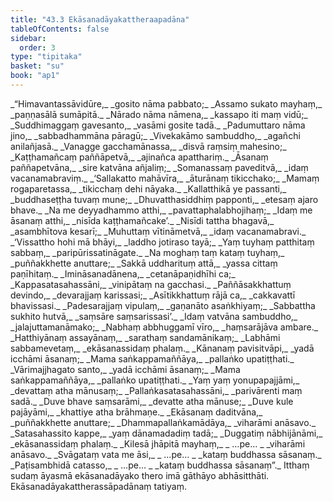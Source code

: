 ```yaml
---
title: "43.3 Ekāsanadāyakattheraapadāna"
tableOfContents: false
sidebar:
  order: 3
type: "tipitaka"
basket: "su"
book: "ap1"
---
```



<DynamicBreadcrumb />

<Division number="36" book="ap1" bookNo="20" page="432">

<Paragraph number="5509" type="verses" book="ap1">
_“Himavantassāvidūre,_  
_gosito nāma pabbato;_  
_Assamo sukato mayhaṃ,_  
_paṇṇasālā sumāpitā._  

</Paragraph>

</Division>
<Division number="37" book="ap1" bookNo="20" page="432">

<Paragraph number="5510" type="verses" book="ap1">
_Nārado nāma nāmena,_  
_kassapo iti maṃ vidū;_  
_Suddhimaggaṃ gavesanto,_  
_vasāmi gosite tadā._  

</Paragraph>

</Division>
<Division number="38" book="ap1" bookNo="20" page="432">

<Paragraph number="5511" type="verses" book="ap1">
_Padumuttaro nāma jino,_  
_sabbadhammāna pāragū;_  
_Vivekakāmo sambuddho,_  
_agañchi anilañjasā._  

</Paragraph>

</Division>
<Division number="39" book="ap1" bookNo="20" page="432">

<Paragraph number="5512" type="verses" book="ap1">
_Vanagge gacchamānassa,_  
_disvā raṃsiṃ mahesino;_  
_Kaṭṭhamañcaṃ paññāpetvā,_  
_ajinañca apatthariṃ._  

</Paragraph>

</Division>
<Division number="40" book="ap1" bookNo="20" page="432">

<Paragraph number="5513" type="verses" book="ap1">
_Āsanaṃ paññapetvāna,_  
_sire katvāna añjaliṃ;_  
_Somanassaṃ paveditvā,_  
_idaṃ vacanamabraviṃ._  

</Paragraph>

</Division>
<Division number="41" book="ap1" bookNo="20" page="432">

<Paragraph number="5514" type="verses" book="ap1">
_‘Sallakatto mahāvīra,_  
_āturānaṃ tikicchako;_  
_Mamaṃ rogaparetassa,_  
_tikicchaṃ dehi nāyaka._  

</Paragraph>

</Division>
<Division number="42" book="ap1" bookNo="20" page="432">

<Paragraph number="5515" type="verses" book="ap1">
_Kallatthikā ye passanti,_  
_buddhaseṭṭha tuvaṃ mune;_  
_Dhuvatthasiddhiṃ papponti,_  
_etesaṃ ajaro bhave._  

</Paragraph>

</Division>
<Division number="43" book="ap1" bookNo="20" page="432">

<Paragraph number="5516" type="verses" book="ap1">
_Na me deyyadhammo atthi,_  
_pavattaphalabhojihaṃ;_  
_Idaṃ me āsanaṃ atthi,_  
_nisīda kaṭṭhamañcake’._  

</Paragraph>

</Division>
<Division number="44" book="ap1" bookNo="20" page="432">

<Paragraph number="5517" type="verses" book="ap1">
_Nisīdi tattha bhagavā,_  
_asambhītova kesarī;_  
_Muhuttaṃ vītināmetvā,_  
_idaṃ vacanamabravi._  

</Paragraph>

</Division>
<Division number="45" book="ap1" bookNo="20" page="432">

<Paragraph number="5518" type="verses" book="ap1">
_‘Vissattho hohi mā bhāyi,_  
_laddho jotiraso tayā;_  
_Yaṃ tuyhaṃ patthitaṃ sabbaṃ,_  
_paripūrissatināgate._  

</Paragraph>

</Division>
<Division number="46" book="ap1" bookNo="20" page="433">

<Paragraph number="5519" type="verses" book="ap1">
_Na moghaṃ taṃ kataṃ tuyhaṃ,_  
_puññakkhette anuttare;_  
_Sakkā uddharituṃ attā,_  
_yassa cittaṃ paṇīhitaṃ._  

</Paragraph>

</Division>
<Division number="47" book="ap1" bookNo="20" page="433">

<Paragraph number="5520" type="verses" book="ap1">
_Imināsanadānena,_  
_cetanāpaṇidhīhi ca;_  
_Kappasatasahassāni,_  
_vinipātaṃ na gacchasi._  

</Paragraph>

</Division>
<Division number="48" book="ap1" bookNo="20" page="433">

<Paragraph number="5521" type="verses" book="ap1">
_Paññāsakkhattuṃ devindo,_  
_devarajjaṃ karissasi;_  
_Asītikkhattuṃ rājā ca,_  
_cakkavattī bhavissasi._  

</Paragraph>

</Division>
<Division number="49" book="ap1" bookNo="20" page="433">

<Paragraph number="5522" type="verses" book="ap1">
_Padesarajjaṃ vipulaṃ,_  
_gaṇanāto asaṅkhiyaṃ;_  
_Sabbattha sukhito hutvā,_  
_saṃsāre saṃsarissasi’._  

</Paragraph>

</Division>
<Division number="50" book="ap1" bookNo="20" page="433">

<Paragraph number="5523" type="verses" book="ap1">
_Idaṃ vatvāna sambuddho,_  
_jalajuttamanāmako;_  
_Nabhaṃ abbhuggamī vīro,_  
_haṃsarājāva ambare._  

</Paragraph>

</Division>
<Division number="51" book="ap1" bookNo="20" page="433">

<Paragraph number="5524" type="verses" book="ap1">
_Hatthiyānaṃ assayānaṃ,_  
_sarathaṃ sandamānikaṃ;_  
_Labhāmi sabbamevetaṃ,_  
_ekāsanassidaṃ phalaṃ._  

</Paragraph>

</Division>
<Division number="52" book="ap1" bookNo="20" page="433">

<Paragraph number="5525" type="verses" book="ap1">
_Kānanaṃ pavisitvāpi,_  
_yadā icchāmi āsanaṃ;_  
_Mama saṅkappamaññāya,_  
_pallaṅko upatiṭṭhati._  

</Paragraph>

</Division>
<Division number="53" book="ap1" bookNo="20" page="433">

<Paragraph number="5526" type="verses" book="ap1">
_Vārimajjhagato santo,_  
_yadā icchāmi āsanaṃ;_  
_Mama saṅkappamaññāya,_  
_pallaṅko upatiṭṭhati._  

</Paragraph>

</Division>
<Division number="54" book="ap1" bookNo="20" page="433">

<Paragraph number="5527" type="verses" book="ap1">
_Yaṃ yaṃ yonupapajjāmi,_  
_devattaṃ atha mānusaṃ;_  
_Pallaṅkasatasahassāni,_  
_parivārenti maṃ sadā._  

</Paragraph>

</Division>
<Division number="55" book="ap1" bookNo="20" page="433">

<Paragraph number="5528" type="verses" book="ap1">
_Duve bhave saṃsarāmi,_  
_devatte atha mānuse;_  
_Duve kule pajāyāmi,_  
_khattiye atha brāhmaṇe._  

</Paragraph>

</Division>
<Division number="56" book="ap1" bookNo="20" page="433">

<Paragraph number="5529" type="verses" book="ap1">
_Ekāsanaṃ daditvāna,_  
_puññakkhette anuttare;_  
_Dhammapallaṅkamādāya,_  
_viharāmi anāsavo._  

</Paragraph>

</Division>
<Division number="57" book="ap1" bookNo="20" page="433">

<Paragraph number="5530" type="verses" book="ap1">
_Satasahassito kappe,_  
_yaṃ dānamadadiṃ tadā;_  
_Duggatiṃ nābhijānāmi,_  
_ekāsanassidaṃ phalaṃ._  

</Paragraph>

</Division>
<Division number="58" book="ap1" bookNo="20" page="433">

<Paragraph number="5531" type="verses" book="ap1">
_Kilesā jhāpitā mayhaṃ,_  
_ …pe… _  
_viharāmi anāsavo._  

</Paragraph>

</Division>
<Division number="59" book="ap1" bookNo="20" page="434">

<Paragraph number="5532" type="verses" book="ap1">
_Svāgataṃ vata me āsi,_  
_ …pe… _  
_kataṃ buddhassa sāsanaṃ._  

</Paragraph>

</Division>
<Division number="60" book="ap1" bookNo="20" page="434">

<Paragraph number="5533" type="verses" book="ap1">
_Paṭisambhidā catasso,_  
_ …pe… _  
_kataṃ buddhassa sāsanaṃ”._  

</Paragraph>

<Paragraph number="5534" book="ap1">
Itthaṃ sudaṃ āyasmā ekāsanadāyako thero imā gāthāyo abhāsitthāti.

</Paragraph>
</Division>

<Paragraph number="5535" type="center" book="ap1">
Ekāsanadāyakattherassāpadānaṃ tatiyaṃ.
</Paragraph>